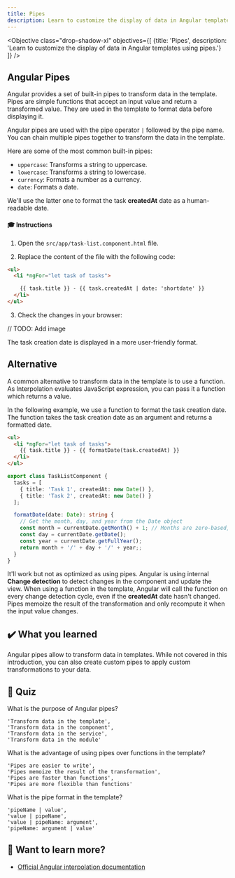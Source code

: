 ```yaml
---
title: Pipes
description: Learn to customize the display of data in Angular templates using pipes.
---
```



<Objective class="drop-shadow-xl" objectives={[
    {title: 'Pipes', description: 'Learn to customize the display of data in Angular templates using pipes.'}
]} />


## Angular Pipes

Angular provides a set of built-in pipes to transform data in the template.
Pipes are simple functions that accept an input value and return a transformed value.
They are used in the template to format data before displaying it.

Angular pipes are used with the pipe operator `|` followed by the pipe name.
You can chain multiple pipes together to transform the data in the template.

Here are some of the most common built-in pipes:

- `uppercase`: Transforms a string to uppercase.
- `lowercase`: Transforms a string to lowercase.
- `currency`: Formats a number as a currency.
- `date`: Formats a date.

We'll use the latter one to format the task **createdAt** date as a human-readable date.

#### 🎓 Instructions

1. Open the `src/app/task-list.component.html` file.

2. Replace the content of the file with the following code:

```html ins={"use date pipe and pass it a shortdate option for a more grained format": 3-4}
<ul>
  <li *ngFor="let task of tasks">

    {{ task.title }} - {{ task.createdAt | date: 'shortdate' }}
  </li>
</ul>
```

3. Check the changes in your browser:

// TODO: Add image

The task creation date is displayed in a more user-friendly format.

## Alternative

A common alternative to transform data in the template is to use a function.
As Interpolation evaluates JavaScript expression, you can pass it a function which returns a value.

In the following example, we use a function to format the task creation date. The function takes the task creation date as an argument and returns a formatted date.

```html ins="formatDate(task.createdAt)"
<ul>
  <li *ngFor="let task of tasks">
    {{ task.title }} - {{ formatDate(task.createdAt) }}
  </li>
</ul>
```

```typescript ins={"pass the date and returns a formatted date": 6-13}
export class TaskListComponent {
  tasks = [
    { title: 'Task 1', createdAt: new Date() },
    { title: 'Task 2', createdAt: new Date() }
  ];

  formatDate(date: Date): string {
    // Get the month, day, and year from the Date object
    const month = currentDate.getMonth() + 1; // Months are zero-based, so we add 1
    const day = currentDate.getDate();
    const year = currentDate.getFullYear();
    return month + '/' + day + '/' + year;;
  }
}
```

It'll work but not as optimized as using pipes.
Angular is using internal **Change detection** to detect changes in the component and update the view.
When using a function in the template, Angular will call the function on every change detection cycle, even if the **createdAt** date hasn't changed.
Pipes memoize the result of the transformation and only recompute it when the input value changes.

## ✔️ What you learned

Angular pipes allow to transform data in templates.
While not covered in this introduction, you can also create custom pipes to apply custom transformations to your data.

## 🚦 Quiz

What is the purpose of Angular pipes?


    'Transform data in the template',
    'Transform data in the component',
    'Transform data in the service',
    'Transform data in the module'


What is the advantage of using pipes over functions in the template?


    'Pipes are easier to write',
    'Pipes memoize the result of the transformation',
    'Pipes are faster than functions',
    'Pipes are more flexible than functions'

What is the pipe format in the template?


    'pipeName | value',
    'value | pipeName',
    'value | pipeName: argument',
    'pipeName: argument | value'



## 🔎 Want to learn more?

- <a href="https://angular.dev/guide/templates/interpolation" target="_blank">Official Angular interpolation documentation</a>
